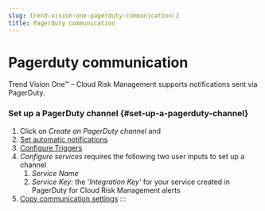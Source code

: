 ```yaml
---
slug: trend-vision-one-pagerduty-communication-2
title: Pagerduty communication
---
```

# Pagerduty communication

Trend Vision One™ – Cloud Risk Management supports notifications sent via PagerDuty.

### Set up a PagerDuty channel {#set-up-a-pagerduty-channel}

1.  Click on *Create an PagerDuty channel* and
2.  [Set automatic notifications](toggle-automatic-notifications.mdx)
3.  [Configure Triggers](communication-triggers.mdx)
4.  *Configure services* requires the following two user inputs to set up a channel
    1.  *Service Name*
    2.  *Service Key:* the '*Integration Key'* for your service created in PagerDuty for Cloud Risk Management alerts
5.  [Copy communication settings](copy-communication-settings.mdx)
:::
